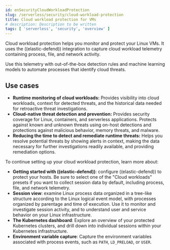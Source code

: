 ```yaml
---
id: enSecurityCloudWorkloadProtection
slug: /serverless/security/cloud-workload-protection
title: Cloud workload protection for VMs
# description: Description to be written
tags: [ 'serverless', 'security', 'overview' ]
---
```


<div id="cloud-workload-protection"></div>

Cloud workload protection helps you monitor and protect your Linux VMs. It uses the <DocLink id="enSecurityInstallEndpoint">((elastic-defend))</DocLink> integration to capture cloud workload telemetry containing process, file, and network activity.

Use this telemetry with out-of-the-box detection rules and machine learning models to automate processes that identify cloud threats.

## Use cases

* **Runtime monitoring of cloud workloads:** Provides visibility into cloud workloads, context for detected threats, and the historical data needed for retroactive threat investigations.
* **Cloud-native threat detection and prevention:** Provides security coverage for Linux, containers, and serverless applications. Protects against known and unknown threats using on-host detections and protections against malicious behavior, memory threats, and malware.
* **Reducing the time to detect and remediate runtime threats:** Helps you resolve potential threats by showing alerts in context, making the data necessary for further investigations readily available, and providing remediation options.

To continue setting up your cloud workload protection, learn more about:

* <DocLink id="enSecurityInstallEndpoint">**Getting started with ((elastic-defend))**</DocLink>: configure ((elastic-defend)) to protect your hosts. Be sure to select one of the "Cloud workloads" presets if you want to collect session data by default, including process, file, and network telemetry.
* <DocLink id="enSecuritySessionView">**Session view**</DocLink>: examine Linux process data organized in a tree-like structure according to the Linux logical event model, with processes organized by parentage and time of execution. Use it to monitor and investigate session activity, and to understand user and service behavior on your Linux infrastructure.
* <DocLink id="enSecurityCloudNatSecKubernetesDashboard">**The Kubernetes dashboard**</DocLink>: Explore an overview of your protected Kubernetes clusters, and drill down into individual sessions within your Kubernetes infrastructure.
* <DocLink id="enSecurityEnvironmentVariableCapture">**Environment variable capture**</DocLink>: Capture the environment variables associated with process events, such as `PATH`, `LD_PRELOAD`, or `USER`.

